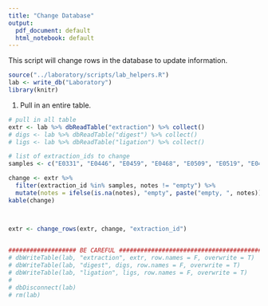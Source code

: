 ```yaml
---
title: "Change Database"
output:
  pdf_document: default
  html_notebook: default
---
```


This script will change rows in the database to update information.
```r
source("../laboratory/scripts/lab_helpers.R")
lab <- write_db("Laboratory")
library(knitr)
```

1. Pull in an entire table.
```r
# pull in all table
extr <- lab %>% dbReadTable("extraction") %>% collect()
# digs <- lab %>% dbReadTable("digest") %>% collect()
# ligs <- lab %>% dbReadTable("ligation") %>% collect()

# list of extraction_ids to change
samples <- c("E0331", "E0446", "E0459", "E0468", "E0509", "E0519", "E0443", "E0494", "E1331", "E1334", "E1389")

change <- extr %>%
  filter(extraction_id %in% samples, notes != "empty") %>%
  mutate(notes = ifelse(is.na(notes), "empty", paste("empty, ", notes)))
kable(change)



extr <- change_rows(extr, change, "extraction_id")
 

################### BE CAREFUL ########################################
# dbWriteTable(lab, "extraction", extr, row.names = F, overwrite = T)
# dbWriteTable(lab, "digest", digs, row.names = F, overwrite = T)
# dbWriteTable(lab, "ligation", ligs, row.names = F, overwrite = T)
# 
# dbDisconnect(lab)
# rm(lab)

```
